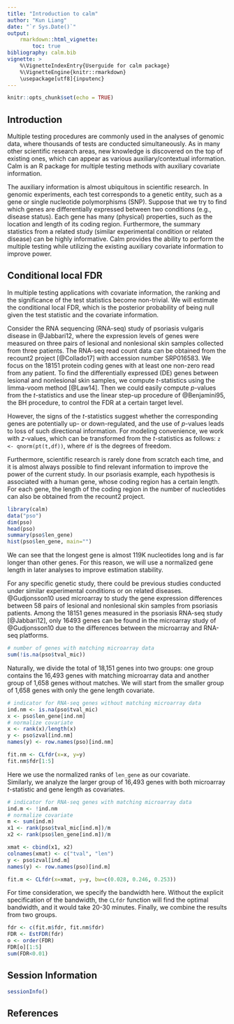 ```yaml
---
title: "Introduction to calm"
author: "Kun Liang"
date: "`r Sys.Date()`"
output: 
    rmarkdown::html_vignette:
        toc: true
bibliography: calm.bib
vignette: >
    %\VignetteIndexEntry{Userguide for calm package}
    %\VignetteEngine{knitr::rmarkdown}
    \usepackage[utf8]{inputenc}
---
```


```r
knitr::opts_chunk$set(echo = TRUE)
```

## Introduction

Multiple testing procedures are commonly used in the analyses of genomic data, 
where thousands of tests are conducted simultaneously. As in many other 
scientific research areas, new knowledge is discovered on the top of existing 
ones, which can appear as various auxiliary/contextual information. Calm is an 
R package for multiple testing methods with auxiliary covariate information.

The auxiliary information is almost ubiquitous in scientific research. In 
genomic experiments, each test corresponds to a genetic entity, such as a gene 
or single nucleotide polymorphisms (SNP). Suppose that we try to find which 
genes are differentially expressed between two conditions (e.g., 
disease status). Each gene has many (physical) properties, such as the 
location and length of its coding region. Furthermore, the summary statistics 
from a related study (similar experimental condition or related disease) can 
be highly informative. Calm provides the ability to perform the multiple 
testing while utilizing the existing auxiliary covariate information to 
improve power.



## Conditional local FDR

In multiple testing applications with covariate information, the ranking and 
the significance of the test statistics become non-trivial. We will estimate 
the conditional local FDR, which is the posterior probability of being null 
given the test statistic and the covariate information.

Consider the RNA sequencing (RNA-seq) study of psoriasis vulgaris disease 
in @Jabbari12, where the expression levels of genes were measured on three 
pairs of lesional and nonlesional skin samples collected from three patients. 
The RNA-seq read count data can be obtained from the recount2 
project [@Collado17] with accession number SRP016583.  We focus on the 
18151 protein coding genes with at least one non-zero read from any patient. 
To find the differentially expressed (DE) genes between lesional and 
nonlesional skin samples, we compute $t$-statistics using the limma-voom 
method [@Law14]. Then we could easily compute $p$-values from the 
$t$-statistics and use the linear step-up procedure of @Benjamini95, 
the BH procedure, to control the FDR at a certain target level.

However, the signs of the $t$-statistics suggest whether the corresponding 
genes are potentially up- or down-regulated, and the use of $p$-values 
leads to loss of such directional information. For modeling convenience, we 
work with $z$-values, which can be transformed from the $t$-statistics 
as follows: ```z <- qnorm(pt(t,df))```, where ```df``` is the degrees 
of freedom.

Furthermore, scientific research is rarely done from scratch each time, 
and it is almost always possible to find relevant information to improve 
the power of the current study. In our psoriasis example, each hypothesis 
is associated with a human gene, whose coding region has a certain length. 
For each gene, the length of the coding region in the number of nucleotides 
can also be obtained from the recount2 project. 

```r
library(calm)
data("pso")
dim(pso)
head(pso)
summary(pso$len_gene)
hist(pso$len_gene, main="")
```

We can see that the longest gene is almost 119K nucleotides long and is far 
longer than other genes. For this reason, we will use a normalized gene 
length in later analyses to improve estimation stability.

For any specific genetic study, there could be previous studies conducted 
under similar experimental conditions or on related diseases.   
@Gudjonsson10 used microarray to study the gene expression differences 
between 58 pairs of lesional and nonlesional skin samples from psoriasis 
patients. Among the 18151 genes measured in the psoriasis RNA-seq 
study [@Jabbari12], only 16493 genes can be found in the microarray 
study of @Gudjonsson10 due to the differences between the microarray 
and RNA-seq platforms.

```r
# number of genes with matching microarray data
sum(!is.na(pso$tval_mic))
```

Naturally, we divide the total of 18,151 genes into two groups: one group 
contains the 16,493 genes with matching microarray data and another group 
of 1,658 genes without matches. We will start from the smaller group of 
1,658 genes with only the gene length covariate.

```r
# indicator for RNA-seq genes without matching microarray data
ind.nm <- is.na(pso$tval_mic)
x <- pso$len_gene[ind.nm]
# normalize covariate
x <- rank(x)/length(x)
y <- pso$zval[ind.nm]
names(y) <- row.names(pso)[ind.nm]

fit.nm <- CLfdr(x=x, y=y)
fit.nm$fdr[1:5]
```

Here we use the normalized ranks of ```len_gene``` as our covariate.  
Similarly, we analyze the larger group of 16,493 genes with both microarray 
$t$-statistic and gene length as covariates.

```r
# indicator for RNA-seq genes with matching microarray data
ind.m <- !ind.nm
# normalize covariate
m <- sum(ind.m)
x1 <- rank(pso$tval_mic[ind.m])/m
x2 <- rank(pso$len_gene[ind.m])/m

xmat <- cbind(x1, x2)
colnames(xmat) <- c("tval", "len")
y <- pso$zval[ind.m]
names(y) <- row.names(pso)[ind.m]

fit.m <- CLfdr(x=xmat, y=y, bw=c(0.028, 0.246, 0.253))
```

For time consideration, we specify the bandwidth here. Without the 
explicit specification of the bandwidth, the ```CLfdr``` function will 
find the optimal bandwidth, and it would take 20-30 minutes. Finally, 
we combine the results from two groups.

```r
fdr <- c(fit.m$fdr, fit.nm$fdr)
FDR <- EstFDR(fdr)
o <- order(FDR)
FDR[o][1:5]
sum(FDR<0.01)
```

## Session Information
```r
sessionInfo()
```

## References
